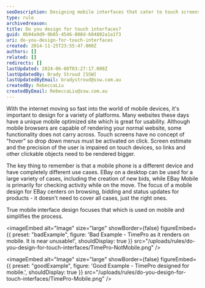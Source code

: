 ```yaml
---
seoDescription: Designing mobile interfaces that cater to touch screens and varying user experiences is crucial for a seamless user experience.
type: rule
archivedreason:
title: Do you design for touch interfaces?
guid: 0b94a9d9-9b85-4546-808d-604802a1a1f3
uri: do-you-design-for-touch-interfaces
created: 2014-11-25T23:55:47.000Z
authors: []
related: []
redirects: []
lastUpdated: 2024-06-08T03:27:17.000Z
lastUpdatedBy: Brady Stroud [SSW]
lastUpdatedByEmail: bradystroud@ssw.com.au
createdBy: RebeccaLiu
createdByEmail: RebeccaLiu@ssw.com.au
---
```


With the internet moving so fast into the world of mobile devices, it's important to design for a variety of platforms. Many websites these days have a unique mobile optimized site which is great for usability.
Although mobile browsers are capable of rendering your normal website, some functionality does not carry across. Touch screens have no concept of "hover" so drop down menus must be activated on click. Screen estimate and the precision of the user is impaired on touch devices, so links and other clickable objects need to be rendered bigger.

The key thing to remember is that a mobile phone is a different device and have completely different use cases. EBay on a desktop can be used for a large variety of cases, including the creation of new bids, while EBay Mobile is primarily for checking activity while on the move. The focus of a mobile design for EBay centers on browsing, bidding and status updates for products - it doesn't need to cover all cases, just the right ones.

True mobile interface design focuses that which is used on mobile and simplifies the process.

<imageEmbed
  alt="Image"
  size="large"
  showBorder={false}
  figureEmbed={{
    preset: "badExample",
    figure: 'Bad Example - TimePro as it renders on mobile. It is near unusable!',
    shouldDisplay: true
  }}
  src="/uploads/rules/do-you-design-for-touch-interfaces/TimePro-NotMobile.png"
/>

<imageEmbed
  alt="Image"
  size="large"
  showBorder={false}
  figureEmbed={{
    preset: "goodExample",
    figure: 'Good Example - TimePro designed for mobile.',
    shouldDisplay: true
  }}
  src="/uploads/rules/do-you-design-for-touch-interfaces/TimePro-Mobile.png"
/>
